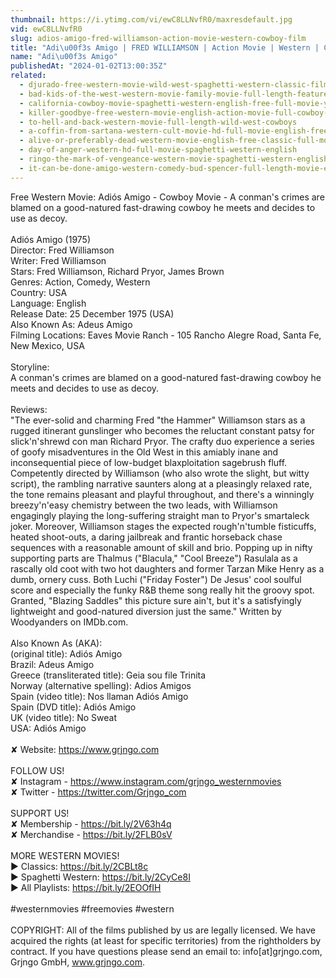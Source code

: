 ```yaml
---
thumbnail: https://i.ytimg.com/vi/ewC8LLNvfR0/maxresdefault.jpg
vid: ewC8LLNvfR0
slug: adios-amigo-fred-williamson-action-movie-western-cowboy-film
title: "Adi\u00f3s Amigo | FRED WILLIAMSON | Action Movie | Western | Cowboy Film"
name: "Adi\u00f3s Amigo"
publishedAt: "2024-01-02T13:00:35Z"
related:
  - djurado-free-western-movie-wild-west-spaghetti-western-classic-film-full-action-movie
  - bad-kids-of-the-west-western-movie-family-movie-full-length-feature-film-old-cowboy-film
  - california-cowboy-movie-spaghetti-western-english-free-full-movie-youtube-movies
  - killer-goodbye-free-western-movie-english-action-movie-full-cowboy-film
  - to-hell-and-back-western-movie-full-length-wild-west-cowboys
  - a-coffin-from-sartana-western-cult-movie-hd-full-movie-english-free-cowboy-film
  - alive-or-preferably-dead-western-movie-english-free-classic-full-movie
  - day-of-anger-western-hd-full-movie-spaghetti-western-english
  - ringo-the-mark-of-vengeance-western-movie-spaghetti-western-english-full-length-free-westerns
  - it-can-be-done-amigo-western-comedy-bud-spencer-full-length-movie-english-free-full-movies
---
```


Free Western Movie: Adiós Amigo - Cowboy Movie - A conman's crimes are blamed on a good-natured fast-drawing cowboy he meets and decides to use as decoy. <br />
<br />
Adiós Amigo (1975)<br />
Director: Fred Williamson<br />
Writer: Fred Williamson<br />
Stars: Fred Williamson, Richard Pryor, James Brown<br />
Genres: Action, Comedy, Western <br />
Country: USA<br />
Language: English<br />
Release Date: 25 December 1975 (USA)<br />
Also Known As: Adeus Amigo <br />
Filming Locations: Eaves Movie Ranch - 105 Rancho Alegre Road, Santa Fe, New Mexico, USA <br />
<br />
Storyline:<br />
A conman's crimes are blamed on a good-natured fast-drawing cowboy he meets and decides to use as decoy.<br />
<br />
Reviews:<br />
"The ever-solid and charming Fred "the Hammer" Williamson stars as a rugged itinerant gunslinger who becomes the reluctant constant patsy for slick'n'shrewd con man Richard Pryor. The crafty duo experience a series of goofy misadventures in the Old West in this amiably inane and inconsequential piece of low-budget blaxploitation sagebrush fluff. Competently directed by Williamson (who also wrote the slight, but witty script), the rambling narrative saunters along at a pleasingly relaxed rate, the tone remains pleasant and playful throughout, and there's a winningly breezy'n'easy chemistry between the two leads, with Williamson engagingly playing the long-suffering straight man to Pryor's smartaleck joker. Moreover, Williamson stages the expected rough'n'tumble fisticuffs, heated shoot-outs, a daring jailbreak and frantic horseback chase sequences with a reasonable amount of skill and brio. Popping up in nifty supporting parts are Thalmus ("Blacula," "Cool Breeze") Rasulala as a rascally old coot with two hot daughters and former Tarzan Mike Henry as a dumb, ornery cuss. Both Luchi ("Friday Foster") De Jesus' cool soulful score and especially the funky R&B theme song really hit the groovy spot. Granted, "Blazing Saddles" this picture sure ain't, but it's a satisfyingly lightweight and good-natured diversion just the same." Written by Woodyanders on IMDb.com.<br />
<br />
Also Known As (AKA):<br />
(original title): Adiós Amigo<br />
Brazil: Adeus Amigo<br />
Greece (transliterated title): Geia sou file Trinita<br />
Norway (alternative spelling): Adios Amigos<br />
Spain (video title): Nos llaman Adiós Amigo<br />
Spain (DVD title): Adiós Amigo<br />
UK (video title): No Sweat<br />
USA: Adiós Amigo<br />
<br />
✘ Website: https://www.grjngo.com<br />
<br />
FOLLOW US!<br />
✘ Instagram - https://www.instagram.com/grjngo_westernmovies<br />
✘ Twitter - https://twitter.com/Grjngo_com<br />
<br />
SUPPORT US!<br />
✘ Membership - https://bit.ly/2V63h4q<br />
✘ Merchandise - https://bit.ly/2FLB0sV<br />
<br />
MORE WESTERN MOVIES! <br />
► Classics: https://bit.ly/2CBLt8c <br />
► Spaghetti Western: https://bit.ly/2CyCe8I <br />
► All Playlists: https://bit.ly/2EOOfIH <br />
<br />
#westernmovies #freemovies #western<br />
<br />
COPYRIGHT: All of the films published by us are legally licensed. We have acquired the rights (at least for specific territories) from the rightholders by contract. If you have questions please send an email to: info[at]grjngo.com, Grjngo GmbH, www.grjngo.com.